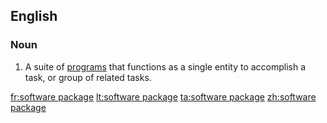 ==English==

===Noun===
{{wikipedia}}
{{en-noun|head=[[software]] [[package]]}}

#{{computing}} A suite of [[program]]s that functions as a single entity to accomplish a task, or group of related tasks.

[[fr:software package]]
[[lt:software package]]
[[ta:software package]]
[[zh:software package]]